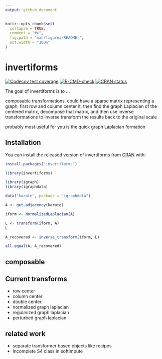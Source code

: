```yaml
---
output: github_document
---
```


<!-- README.md is generated from README.Rmd. Please edit that file -->

```r
knitr::opts_chunk$set(
  collapse = TRUE,
  comment = "#>",
  fig.path = "man/figures/README-",
  out.width = "100%"
)
```

# invertiforms

<!-- badges: start -->
[![Codecov test coverage](https://codecov.io/gh/RoheLab/invertiforms/branch/master/graph/badge.svg)](https://codecov.io/gh/RoheLab/invertiforms?branch=master)
[![R-CMD-check](https://github.com/RoheLab/invertiforms/workflows/R-CMD-check/badge.svg)](https://github.com/RoheLab/invertiforms/actions)
[![CRAN status](https://www.r-pkg.org/badges/version/invertiforms)](https://CRAN.R-project.org/package=invertiforms)
<!-- badges: end -->

The goal of invertiforms is to ...

composable transformations. could have a sparse matrix representing a graph, first row and column center it, then find the graph Laplacian of the centered matrix, decompose that matrix, and then use inverse transformations to inverse transform the results back to the original scale

probably most useful for you is the quick graph Laplacian formation

## Installation

You can install the released version of invertiforms from [CRAN](https://CRAN.R-project.org) with:

``` r
install.packages("invertiforms")
```

```r
library(invertiforms)

library(igraph)
library(igraphdata)

data("karate", package = "igraphdata")

A <- get.adjacency(karate)

iform <- NormalizedLaplacian(A)

L <- transform(iform, A)
L

A_recovered <- inverse_transform(iform, L)

all.equal(A, A_recovered)
```



## composable

## Current transforms

- row center
- column center
- double center
- normalized graph laplacian
- regularized graph laplacian
- perturbed graph laplacian



## related work

- separate transformer based objects like recipes
- Incomplete S4 class in softImpute

